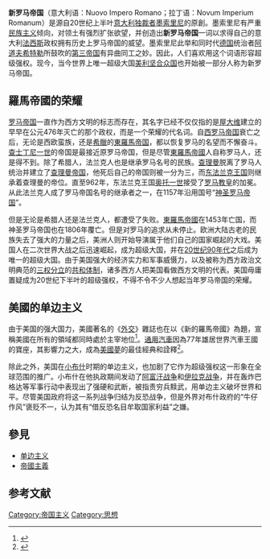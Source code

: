 '''新罗马帝国'''（意大利语：Nuovo Impero Romano；拉丁语：Novum Imperium Romanum）是源自20世纪上半叶[[意大利|意大利]][[独裁者|独裁者]][[墨索里尼|墨索里尼]]的原創。墨索里尼有严重[[民族主义|民族主义]]倾向，对领土有强烈扩张欲望，并创造出'''新罗马帝国'''一词以求得自己的意大利[[法西斯主义|法西斯]]政权拥有历史上罗马帝国的威望。墨索里尼此举和同时代[[德国|德国]]统治者[[阿道夫希特勒|阿道夫希特勒]]所鼓吹的[[第三帝国|第三帝国]]有异曲同工之妙。因此，人们喜欢用这个词语形容超级强权。现今，当今世界上唯一超级大国[[美利坚合众国|美利坚合众国]]也开始被一部分人称为新罗马帝国。

== 羅馬帝國的荣耀 ==
[[罗马帝国|罗马帝国]]一直作为西方文明的标志而存在，其名字已经不仅仅指的是[[屋大维|屋大维]]建立的早早在公元476年灭亡的那个政权，而是一个荣耀的代名词。自[[西罗马帝国|西罗马帝国]]衰亡之后，无论是西欧蛮族，还是[[希臘|希臘]]的[[東羅馬帝国|東羅馬帝国]]，都以恢复罗马的名望而不懈奋斗。[[查士丁尼一世|查士丁尼一世]]的帝国是最接近原罗马帝国，但是尽管[[東羅馬帝國|東羅馬帝國]]人自称罗马人，还是得不到{{誰|人们的认可}}。除了希腊人，法兰克人也是继承罗马名号的民族。[[查理曼|查理曼]]脱离了罗马人统治并建立了[[查理曼帝国|查理曼帝国]]，他死后自己的帝国则被一分为三，而[[东法兰克王国|东法兰克王国]]则继承着查理曼的帝位。直至962年，东法兰克王国[[奥托一世|奥托一世]]接受了[[罗马教皇|罗马教皇]]的加冕。从此法兰克人成了罗马帝国名号的继承者之一，在1157年沿用国号“[[神圣罗马帝国|神圣罗马帝国]]”。

但是无论是希腊人还是法兰克人，都遭受了失败。[[東羅馬帝國|東羅馬帝國]]在1453年亡国，而神圣罗马帝国也在1806年覆亡。但是对罗马的追求从未停止。欧洲大陆古老的民族失去了强大的力量之后，美洲人则开始导演属于他们自己的国家崛起的大戏。美国人在二次世界大战之后迅速崛起，成为超级大国，并在[[20世纪90年代|20世纪90年代]]之后成为唯一的超级大国。由于美国强大的经济实力和军事威慑力，以及被称为西方政治文明典范的[[三权分立|三权分立]]的[[共和体制|共和体制]]，诸多西方人把美国看做西方文明的代表。美国毋庸置疑成为20世纪下半叶的超级强权，不得不令不少人想起当年罗马帝国的荣耀。

== 美國的单边主义 ==
由于美国的强大国力，美國著名的《[[外交_(杂志)|外交]]》雜誌也在以《新的羅馬帝國》為題，宣稱美國在所有的領域都同時處於主宰地位<ref>{{Cite web |url=http://book.sina.com.cn/2003-03-29/3/2921.shtml |title=「新羅馬帝國」的崛起： 冷戰結束後的美國霸權 |access-date=2011-03-23 |archive-date=2011-11-06 |archive-url=https://web.archive.org/web/20111106044210/http://book.sina.com.cn/2003-03-29/3/2921.shtml |dead-url=no }}</ref>。[[通用汽車|通用汽車]]因為77年雄居世界汽車王國的寶座，其影響力之大，成為[[美國夢|美國夢]]的最佳經典和詮釋<ref>{{Cite web |url=http://world.people.com.cn/GB/9411478.html |title=世界日報：世界格局不再等待新"羅馬帝國" |access-date=2011-03-23 |archive-date=2016-03-04 |archive-url=https://web.archive.org/web/20160304075512/http://world.people.com.cn/GB/9411478.html |dead-url=no }}</ref>。

除此之外，美国在[[小布什|小布什]]时期的单边主义，也加剧了它作为超级强权这一形象在全球范围的推广。小布什在他执政期间发动了[[阿富汗戰爭_(2001年－2021年)|阿富汗战争]]和[[伊拉克战争|伊拉克战争]]，并在轰炸巴格达等军事行动中表现出了强硬和武断，被指责穷兵黩武，用单边主义破坏世界和平。尽管美国政府将这一系列战争归结为反恐战争，但是外界对布什政府的“牛仔作风”褒贬不一，认为其有“借反恐名目牟取国家利益”之嫌。

==參見==
*[[单边主义|单边主义]]
*[[帝國主義|帝國主義]]

==参考文献==
{{reflist}}

[[Category:帝国主义|Category:帝国主义]]
[[Category:思想|Category:思想]]